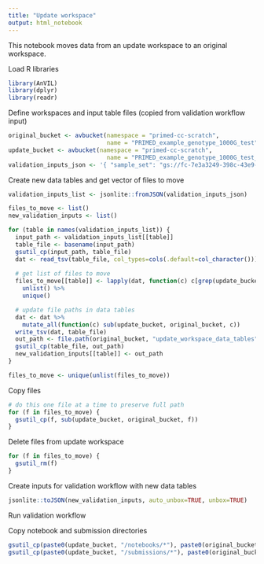 ```yaml
---
title: "Update workspace"
output: html_notebook
---
```


This notebook moves data from an update workspace to an original workspace.

Load R libraries

```r
library(AnVIL)
library(dplyr)
library(readr)
```

Define workspaces and input table files (copied from validation workflow input)

```r
original_bucket <- avbucket(namespace = "primed-cc-scratch", 
                            name = "PRIMED_example_genotype_1000G_test")
update_bucket <- avbucket(namespace = "primed-cc-scratch", 
                            name = "PRIMED_example_genotype_1000G_test_UPDATE")
validation_inputs_json <- '{ "sample_set": "gs://fc-7e3a3249-398c-43e9-baf0-1ab8a79bfd15/HapMap_sample_set.tsv", "array_dataset": "gs://fc-7e3a3249-398c-43e9-baf0-1ab8a79bfd15/HapMap_array_dataset.tsv", "array_file": "gs://fc-7e3a3249-398c-43e9-baf0-1ab8a79bfd15/HapMap_array_file.tsv" }'
```


Create new data tables and get vector of files to move

```r
validation_inputs_list <- jsonlite::fromJSON(validation_inputs_json)

files_to_move <- list()
new_validation_inputs <- list()

for (table in names(validation_inputs_list)) {
  input_path <- validation_inputs_list[[table]]
  table_file <- basename(input_path)
  gsutil_cp(input_path, table_file)
  dat <- read_tsv(table_file, col_types=cols(.default=col_character()))
  
  # get list of files to move
  files_to_move[[table]] <- lapply(dat, function(c) c[grep(update_bucket, c)]) %>%
    unlist() %>%
    unique()

  # update file paths in data tables
  dat <- dat %>%
    mutate_all(function(c) sub(update_bucket, original_bucket, c))
  write_tsv(dat, table_file)
  out_path <- file.path(original_bucket, "update_workspace_data_tables", table_file)
  gsutil_cp(table_file, out_path)
  new_validation_inputs[[table]] <- out_path
}

files_to_move <- unique(unlist(files_to_move))
```

Copy files

```r
# do this one file at a time to preserve full path
for (f in files_to_move) {
  gsutil_cp(f, sub(update_bucket, original_bucket, f))
}
```

Delete files from update workspace

```r
for (f in files_to_move) {
  gsutil_rm(f)
}
```

Create inputs for validation workflow with new data tables

```r
jsonlite::toJSON(new_validation_inputs, auto_unbox=TRUE, unbox=TRUE)
```

Run validation workflow

Copy notebook and submission directories

```r
gsutil_cp(paste0(update_bucket, "/notebooks/*"), paste0(original_bucket, "/notebooks/"), recursive=TRUE)
gsutil_cp(paste0(update_bucket, "/submissions/*"), paste0(original_bucket, "/submissions/"), recursive=TRUE)
```
